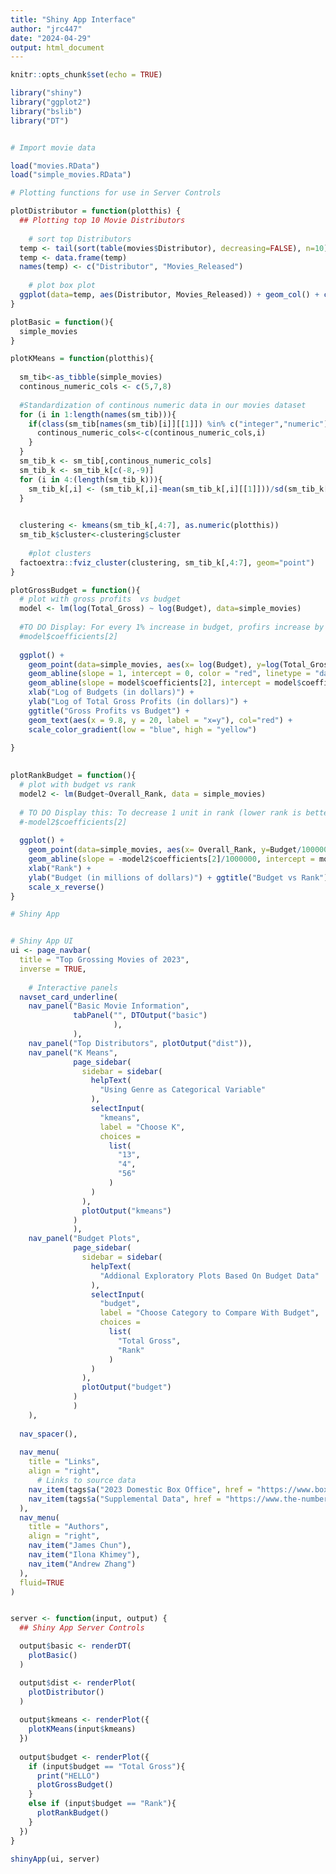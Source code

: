 ```yaml
---
title: "Shiny App Interface"
author: "jrc447"
date: "2024-04-29"
output: html_document
---
```


```r
knitr::opts_chunk$set(echo = TRUE)
```

```r
library("shiny")
library("ggplot2")
library("bslib")
library("DT")


# Import movie data

load("movies.RData")
load("simple_movies.RData")
```


```r
# Plotting functions for use in Server Controls

plotDistributor = function(plotthis) {
  ## Plotting top 10 Movie Distributors
  
    # sort top Distributors
  temp <- tail(sort(table(movies$Distributor), decreasing=FALSE), n=10)
  temp <- data.frame(temp)
  names(temp) <- c("Distributor", "Movies_Released")
  
    # plot box plot
  ggplot(data=temp, aes(Distributor, Movies_Released)) + geom_col() + coord_flip()
}
```

``` r
plotBasic = function(){
  simple_movies
}
```

``` r
plotKMeans = function(plotthis){
  
  sm_tib<-as_tibble(simple_movies)
  continous_numeric_cols <- c(5,7,8)
  
  #Standardization of continous numeric data in our movies dataset 
  for (i in 1:length(names(sm_tib))){
    if(class(sm_tib[names(sm_tib)[i]][[1]]) %in% c("integer","numeric")){
      continous_numeric_cols<-c(continous_numeric_cols,i)
    }
  }
  sm_tib_k <- sm_tib[,continous_numeric_cols]
  sm_tib_k <- sm_tib_k[c(-8,-9)]
  for (i in 4:(length(sm_tib_k))){
    sm_tib_k[,i] <- (sm_tib_k[,i]-mean(sm_tib_k[,i][[1]]))/sd(sm_tib_k[,i][[1]])
  }

  
  clustering <- kmeans(sm_tib_k[,4:7], as.numeric(plotthis)) 
  sm_tib_k$cluster<-clustering$cluster
  
    #plot clusters
  factoextra::fviz_cluster(clustering, sm_tib_k[,4:7], geom="point")
}


```

```r

plotGrossBudget = function(){
  # plot with gross profits  vs budget
  model <- lm(log(Total_Gross) ~ log(Budget), data=simple_movies)
  
  #TO DO Display: For every 1% increase in budget, profirs increase by 0.6%
  #model$coefficients[2]
  
  ggplot() + 
    geom_point(data=simple_movies, aes(x= log(Budget), y=log(Total_Gross), col=Overall_Rank)) +
    geom_abline(slope = 1, intercept = 0, color = "red", linetype = "dashed") + 
    geom_abline(slope = model$coefficients[2], intercept = model$coefficients[1], color = "deeppink") + 
    xlab("Log of Budgets (in dollars)") + 
    ylab("Log of Total Gross Profits (in dollars)") + 
    ggtitle("Gross Profits vs Budget") +
    geom_text(aes(x = 9.8, y = 20, label = "x=y"), col="red") + 
    scale_color_gradient(low = "blue", high = "yellow")
  
}
  
```

```r

plotRankBudget = function(){  
  # plot with budget vs rank
  model2 <- lm(Budget~Overall_Rank, data = simple_movies)
  
  # TO DO Display this: To decrease 1 unit in rank (lower rank is better), budget increases by approximately $745,000
  #-model2$coefficients[2]
  
  ggplot() + 
    geom_point(data=simple_movies, aes(x= Overall_Rank, y=Budget/1000000)) +
    geom_abline(slope = -model2$coefficients[2]/1000000, intercept = model2$coefficients[1]/1000000, color = "blue") + 
    xlab("Rank") + 
    ylab("Budget (in millions of dollars)") + ggtitle("Budget vs Rank") + 
    scale_x_reverse() 
}
```

```r
# Shiny App 


# Shiny App UI
ui <- page_navbar(
  title = "Top Grossing Movies of 2023",
  inverse = TRUE,
  
    # Interactive panels 
  navset_card_underline(
    nav_panel("Basic Movie Information", 
              tabPanel("", DTOutput("basic")
                       ),
              ),
    nav_panel("Top Distributors", plotOutput("dist")),
    nav_panel("K Means", 
              page_sidebar(
                sidebar = sidebar(
                  helpText(
                    "Using Genre as Categorical Variable"
                  ),
                  selectInput(
                    "kmeans",
                    label = "Choose K",
                    choices = 
                      list(
                        "13",
                        "4",
                        "56"
                      )
                  )
                ),
                plotOutput("kmeans")
              )
              ),
    nav_panel("Budget Plots", 
              page_sidebar(
                sidebar = sidebar(
                  helpText(
                    "Addional Exploratory Plots Based On Budget Data"
                  ),
                  selectInput(
                    "budget",
                    label = "Choose Category to Compare With Budget",
                    choices = 
                      list(
                        "Total Gross",
                        "Rank"
                      )
                  )
                ),
                plotOutput("budget")
              )
              )
    ),
  
  nav_spacer(),
  
  nav_menu(
    title = "Links",
    align = "right",
      # Links to source data
    nav_item(tags$a("2023 Domestic Box Office", href = "https://www.boxofficemojo.com/year/2023/?ref_=bo_yl_table_2")),
    nav_item(tags$a("Supplemental Data", href = "https://www.the-numbers.com/market/2023/top-grossing-movies"))
  ),
  nav_menu(
    title = "Authors",
    align = "right",
    nav_item("James Chun"),
    nav_item("Ilona Khimey"), 
    nav_item("Andrew Zhang")
  ),
  fluid=TRUE
)


server <- function(input, output) {
  ## Shiny App Server Controls

  output$basic <- renderDT(
    plotBasic()
  )

  output$dist <- renderPlot(
    plotDistributor()
  )
  
  output$kmeans <- renderPlot({
    plotKMeans(input$kmeans)
  })
  
  output$budget <- renderPlot({
    if (input$budget == "Total Gross"){
      print("HELLO")
      plotGrossBudget() 
    }
    else if (input$budget == "Rank"){
      plotRankBudget()
    }
  })
}

shinyApp(ui, server)


```







